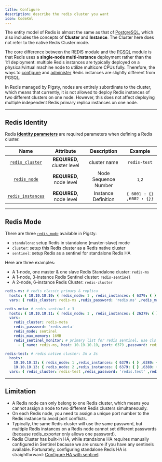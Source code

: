 ```yaml
---
title: Configure
description: describe the redis cluster you want
icon: CodeXml
---
```


The entity model of Redis is almost the same as that of [PostgreSQL](/pgsql),
which also includes the concepts of **Cluster** and **Instance**. The Cluster here does not refer to the native Redis Cluster mode.

The core difference between the REDIS module and the [PGSQL](/pgsql/) module is that Redis uses a **single-node multi-instance** deployment rather than the 1:1 deployment:
multiple Redis instances are typically deployed on a physical/virtual machine node to utilize multicore CPUs fully.
Therefore, the ways to [configure](/redis/config) and [administer](/redis/admin/) Redis instances are slightly different from PGSQL.

In Redis managed by Pigsty, nodes are entirely subordinate to the cluster, which means that currently,
it is not allowed to deploy Redis instances of two different clusters on one node.
However, this does not affect deploying multiple independent Redis primary replica instances on one node.


------

## Redis Identity

Redis [**identity parameters**](/redis/param) are required parameters when defining a Redis cluster.

|                       Name                        |          Attribute          |     Description      |          Example          |
|:-------------------------------------------------:|:---------------------------:|:--------------------:|:-------------------------:|
|   [`redis_cluster`](/redis/param#redis_cluster)   | **REQUIRED**, cluster level |     cluster name     |       `redis-test`        |
|      [`redis_node`](/redis/param#redis_node)      |  **REQUIRED**, node level   | Node Sequence Number |          `1`,`2`          |
| [`redis_instances`](/redis/param#redis_instances) |  **REQUIRED**, node level   | Instance Definition  | `{ 6001 : {} ,6002 : {}}` |

------

## Redis Mode

There are three [`redis_mode`](/redis/param#redis_mode) available in Pigsty:

- `standalone`: setup Redis in standalone (master-slave) mode
- `cluster`: setup this Redis cluster as a Redis native cluster
- `sentinel`: setup Redis as a sentinel for standalone Redis HA

Here are three examples:

- A 1-node, one master & one slave Redis Standalone cluster: `redis-ms`
- A 1-node, 3-instance Redis Sentinel cluster: `redis-sentinel`
- A 2-node, 6-instance Redis Cluster: `redis-cluster`

```yaml
redis-ms: # redis classic primary & replica
  hosts: { 10.10.10.10: { redis_node: 1 , redis_instances: { 6379: { }, 6380: { replica_of: '10.10.10.10 6379' } } } }
  vars: { redis_cluster: redis-ms ,redis_password: 'redis.ms' ,redis_max_memory: 64MB }

redis-meta: # redis sentinel x 3
  hosts: { 10.10.10.11: { redis_node: 1 , redis_instances: { 26379: { } ,26380: { } ,26381: { } } } }
  vars:
    redis_cluster: redis-meta
    redis_password: 'redis.meta'
    redis_mode: sentinel
    redis_max_memory: 16MB
    redis_sentinel_monitor: # primary list for redis sentinel, use cls as name, primary ip:port
      - { name: redis-ms, host: 10.10.10.10, port: 6379 ,password: redis.ms, quorum: 2 }

redis-test: # redis native cluster: 3m x 3s
  hosts:
    10.10.10.12: { redis_node: 1 ,redis_instances: { 6379: { } ,6380: { } ,6381: { } } }
    10.10.10.13: { redis_node: 2 ,redis_instances: { 6379: { } ,6380: { } ,6381: { } } }
  vars: { redis_cluster: redis-test ,redis_password: 'redis.test' ,redis_mode: cluster, redis_max_memory: 32MB }
```

------

## Limitation

- A Redis node can only belong to one Redis cluster, which means you cannot assign a node to two different Redis clusters simultaneously.
- On each Redis node, you need to assign a unique port number to the Redis instance to avoid port conflicts.
- Typically, the same Redis cluster will use the same password, but multiple Redis instances on a Redis node cannot set different passwords (because redis_exporter only allows one password).
- Redis Cluster has built-in HA, while standalone HA requires manually configured in Sentinel because we are unsure if you have any sentinels available.
  Fortunately, configuring standalone Redis HA is straightforward: [Configure HA with sentinel](/redis/admin/#ha-with-sentinel).